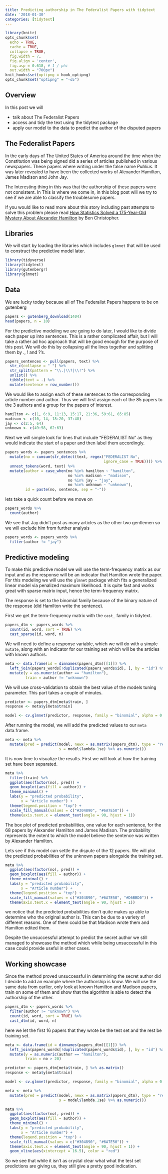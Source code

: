 ```yaml
---
title: Predicting authorship in The Federalist Papers with tidytext
date: '2018-01-30'
categories: [tidytext]
---
```


```r
library(knitr)
opts_chunk$set(
  echo = TRUE, 
  cache = TRUE,
  collapse = TRUE,
  fig.width = 7, 
  fig.align = 'center',
  fig.asp = 0.618, # 1 / phi
  out.width = "700px")
knit_hooks$set(optipng = hook_optipng)
opts_chunk$set("optipng" = "-o5")
```

## Overview

In this post we will

- talk about The Federalist Papers
- access and tidy the text using the tidytext package
- apply our model to the data to predict the author of the disputed papers

## The Federalist Papers

In the early days of The United States of America around the time when the Constitution was being signed did a series of articles published in various newspapers. These papers where writing under the false name *Publius*. It was later revealed to have been the collected works of Alexander Hamilton, James Madison and John Jay.  

The Interesting thing in this was that the authorship of these papers were not consistent. In This is where we come in, in this blog post will we try to see if we are able to classify the troublesome papers.  

If you would like to read more about this story including past attempts to solve this problem please read [How Statistics Solved a 175-Year-Old Mystery About Alexander Hamilton](https://priceonomics.com/how-statistics-solved-a-175-year-old-mystery-about/) by Ben Christopher. 

## Libraries

We will start by loading the libraries which includes `glmnet` that will be used to construct the predictive model later.

```r
library(tidyverse)
library(tidytext)
library(gutenbergr)
library(glmnet)
```

## Data

We are lucky today because all of The Federalist Papers happens to be on gutenberg

```r
papers <- gutenberg_download(1404)
head(papers, n = 10)
```

For the predictive modeling we are going to do later, I would like to divide each paper up into sentences. This is a rather complicated affair, but I will take a rather ad hoc approach that will be good enough for the purpose of this post. We will do this by collapsing all the lines together and splitting them by ., ! and ?'s.

```r
papers_sentences <- pull(papers, text) %>% 
  str_c(collapse = " ") %>%
  str_split(pattern = "\\.|\\?|\\!") %>%
  unlist() %>%
  tibble(text = .) %>%
  mutate(sentence = row_number())
```

We would like to assign each of these sentences to the corresponding article number and author. Thus we will first assign each of the 85 papers to the 3 authors and a group for the papers of interest. 

```r
hamilton <- c(1, 6:9, 11:13, 15:17, 21:36, 59:61, 65:85)
madison <- c(10, 14, 18:20, 37:48)
jay <- c(2:5, 64)
unknown <- c(49:58, 62:63)
```

Next we will simple look for lines that include "FEDERALIST No" as they would indicate the start of a paper and then label them accordingly.

```r
papers_words <- papers_sentences %>%
  mutate(no = cumsum(str_detect(text, regex("FEDERALIST No",
                                            ignore_case = TRUE)))) %>%
  unnest_tokens(word, text) %>%
  mutate(author = case_when(no %in% hamilton ~ "hamilton",
                            no %in% madison ~ "madison",
                            no %in% jay ~ "jay",
                            no %in% unknown ~ "unknown"),
         id = paste(no, sentence, sep = "-"))
```

lets take a quick count before we move on

```r
papers_words %>%
  count(author)
```

We see that Jay didn't post as many articles as the other two gentlemen so we will exclude him from further analysis

```r
papers_words <- papers_words %>%
  filter(author != "jay")
```

## Predictive modeling

To make this predictive model we will use the term-frequency matrix as our input and as the response will be an indicator that Hamilton wrote the paper. For this modeling we will use the `glmnet` package which fits a generalized linear model via penalized maximum likelihood. It is quite fast and works great with sparse matrix input, hence the term-frequency matrix.  

The response is set to the binomial family because of the binary nature of the response (did Hamilton write the sentence).  

First we get the term-frequency matrix with the `cast_` family in tidytext.

```r
papers_dtm <- papers_words %>%
  count(id, word, sort = TRUE) %>%
  cast_sparse(id, word, n)
```

We will need to define a response variable, which we will do with a simple `mutate`, along with an indicator for our training set which will be the articles with known authors.

```r
meta <- data.frame(id = dimnames(papers_dtm)[[1]]) %>%
  left_join(papers_words[!duplicated(papers_words$id), ], by = "id") %>%
  mutate(y = as.numeric(author == "hamilton"),
         train = author != "unknown")
```

We will use cross-validation to obtain the best value of the models tuning parameter. This part takes a couple of minutes.

```r
predictor <- papers_dtm[meta$train, ]
response <- meta$y[meta$train]

model <- cv.glmnet(predictor, response, family = "binomial", alpha = 0.9)
```

After running the model, we will add the predicted values to our `meta` data.frame.

```r
meta <- meta %>%
  mutate(pred = predict(model, newx = as.matrix(papers_dtm), type = "response",
                        s = model$lambda.1se) %>% as.numeric())
```

It is now time to visualize the results. First we will look at how the training set have been separated.

```r
meta %>%
  filter(train) %>%
  ggplot(aes(factor(no), pred)) + 
  geom_boxplot(aes(fill = author)) +
  theme_minimal() +
  labs(y = "predicted probability",
       x = "Article number") +
  theme(legend.position = "top") +
  scale_fill_manual(values = c("#304890", "#6A7E50")) +
  theme(axis.text.x = element_text(angle = 90, hjust = 1))
```


The box plot of predicted probabilities, one value for each sentence, for the 68 papers by
Alexander Hamilton and James Madison. The probability represents the extent to which the
model believe the sentence was written by Alexander Hamilton. 

Lets see if this model can settle the dispute of the 12 papers. We will plot the predicted probabilities of the unknown papers alongside the training set.

```r
meta %>%
  ggplot(aes(factor(no), pred)) + 
  geom_boxplot(aes(fill = author)) +
  theme_minimal() +
  labs(y = "predicted probability",
       x = "Article number") +
  theme(legend.position = "top") +
  scale_fill_manual(values = c("#304890", "#6A7E50", "#D6BBD0")) +
  theme(axis.text.x = element_text(angle = 90, hjust = 1))
```

we notice that the predicted probabilities don't quite makes up able to determine who the original author is. This can be due to a variety of different reasons. One of them could be that Madison wrote them and Hamilton edited them.

Despite the unsuccessful attempt to predict the secret author we still managed to showcase the method which while being unsuccessful in this case could provide useful in other cases.

## Working showcase

Since the method proved unsuccessful in determining the secret author did I decide to add an example where the authorship is know. We will use the same data from earlier, only look at known Hamilton and Madison papers, train on some of them and show that the algorithm is able to detect the authorship of the other.

```r
papers_dtm <- papers_words %>%
  filter(author != "unknown") %>%
  count(id, word, sort = TRUE) %>% 
  cast_dtm(id, word, n)
```

here we let the first 16 papers that they wrote be the test set and the rest be training set.

```r
meta <- data.frame(id = dimnames(papers_dtm)[[1]]) %>%
  left_join(papers_words[!duplicated(papers_words$id), ], by = "id") %>%
  mutate(y = as.numeric(author == "hamilton"),
         train = no > 20)
```

```r
predictor <- papers_dtm[meta$train, ] %>% as.matrix()
response <- meta$y[meta$train]

model <- cv.glmnet(predictor, response, family = "binomial", alpha = 0.9)
```

```r
meta <- meta %>%
  mutate(pred = predict(model, newx = as.matrix(papers_dtm), type = "response",
                        s = model$lambda.1se) %>% as.numeric())
```

```r
meta %>%
  ggplot(aes(factor(no), pred)) + 
  geom_boxplot(aes(fill = author)) +
  theme_minimal() +
  labs(y = "predicted probability",
       x = "Article number") +
  theme(legend.position = "top") +
  scale_fill_manual(values = c("#304890", "#6A7E50")) +
  theme(axis.text.x = element_text(angle = 90, hjust = 1)) +
  geom_vline(aes(xintercept = 16.5), color = "red")
```

So we see that while it isn't as crystal clear what what the test set predictions are giving us, they still give a pretty good indication.
